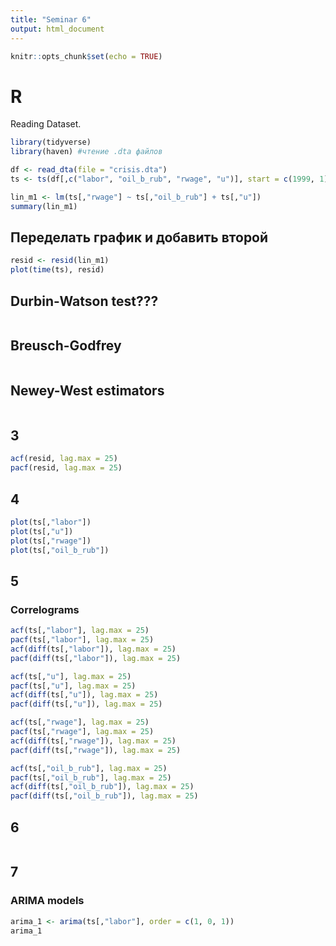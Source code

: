 ```yaml
---
title: "Seminar 6"
output: html_document
---
```


```r
knitr::opts_chunk$set(echo = TRUE)
```

# R
Reading Dataset.
```r
library(tidyverse)
library(haven) #чтение .dta файлов

df <- read_dta(file = "crisis.dta")
ts <- ts(df[,c("labor", "oil_b_rub", "rwage", "u")], start = c(1999, 1), end = c(2009, 12), frequency = 12)
```

```r
lin_m1 <- lm(ts[,"rwage"] ~ ts[,"oil_b_rub"] + ts[,"u"])
summary(lin_m1)
```

## Переделать график и добавить второй
```r
resid <- resid(lin_m1)
plot(time(ts), resid)
```

## Durbin-Watson test???
```r

```

## Breusch-Godfrey
```r

```

## Newey-West estimators
```r

```

## 3
```r
acf(resid, lag.max = 25)
pacf(resid, lag.max = 25)
```

## 4
```r
plot(ts[,"labor"])
plot(ts[,"u"])
plot(ts[,"rwage"])
plot(ts[,"oil_b_rub"])
```

## 5
### Correlograms
```r
acf(ts[,"labor"], lag.max = 25)
pacf(ts[,"labor"], lag.max = 25)
acf(diff(ts[,"labor"]), lag.max = 25)
pacf(diff(ts[,"labor"]), lag.max = 25)
```

```r
acf(ts[,"u"], lag.max = 25)
pacf(ts[,"u"], lag.max = 25)
acf(diff(ts[,"u"]), lag.max = 25)
pacf(diff(ts[,"u"]), lag.max = 25)
```

```r
acf(ts[,"rwage"], lag.max = 25)
pacf(ts[,"rwage"], lag.max = 25)
acf(diff(ts[,"rwage"]), lag.max = 25)
pacf(diff(ts[,"rwage"]), lag.max = 25)
```

```r
acf(ts[,"oil_b_rub"], lag.max = 25)
pacf(ts[,"oil_b_rub"], lag.max = 25)
acf(diff(ts[,"oil_b_rub"]), lag.max = 25)
pacf(diff(ts[,"oil_b_rub"]), lag.max = 25)
```

## 6
```r

```

## 7
### ARIMA models
```r
arima_1 <- arima(ts[,"labor"], order = c(1, 0, 1))
arima_1
```








